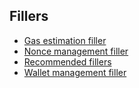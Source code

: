 ## Fillers

- [Gas estimation filler](/examples/fillers/gas_filler)
- [Nonce management filler](/examples/fillers/nonce_filler)
- [Recommended fillers](/examples/fillers/recommended_fillers)
- [Wallet management filler](/examples/fillers/wallet_filler)
